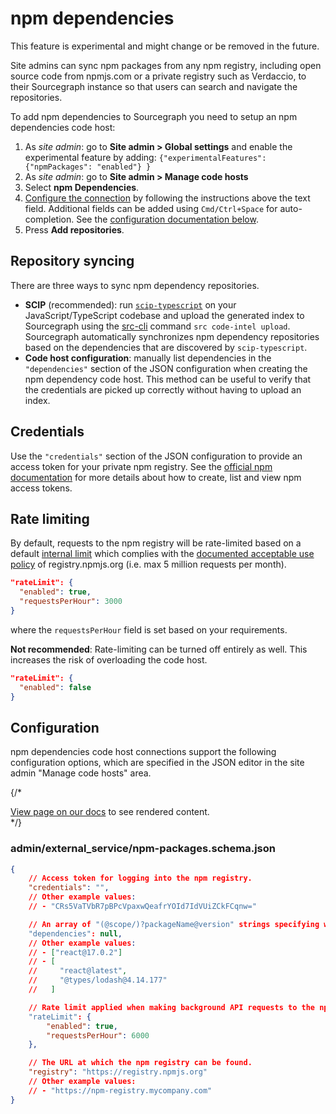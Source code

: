 # npm dependencies

<Callout type="note">This feature is experimental and might change or be removed in the future.</Callout>

Site admins can sync npm packages from any npm registry, including open source code from npmjs.com or a private registry such as Verdaccio, to their Sourcegraph instance so that users can search and navigate the repositories.

To add npm dependencies to Sourcegraph you need to setup an npm dependencies code host:

1. As *site admin*: go to **Site admin > Global settings** and enable the experimental feature by adding: `{"experimentalFeatures": {"npmPackages": "enabled"} }`
1. As *site admin*: go to **Site admin > Manage code hosts**
1. Select **npm Dependencies**.
1. [Configure the connection](#configuration) by following the instructions above the text field. Additional fields can be added using `Cmd/Ctrl+Space` for auto-completion. See the [configuration documentation below](#configuration).
1. Press **Add repositories**.

## Repository syncing

There are three ways to sync npm dependency repositories.

* **SCIP** (recommended): run [`scip-typescript`](https://github.com/sourcegraph/scip-typescript) on your JavaScript/TypeScript codebase and upload the generated index to Sourcegraph using the [src-cli](https://github.com/sourcegraph/src-cli) command `src code-intel upload`. Sourcegraph automatically synchronizes npm dependency repositories based on the dependencies that are discovered by `scip-typescript`.
* **Code host configuration**: manually list dependencies in the `"dependencies"` section of the JSON configuration when creating the npm dependency code host. This method can be useful to verify that the credentials are picked up correctly without having to upload an index.

## Credentials

Use the `"credentials"` section of the JSON configuration to provide an access token for your private npm registry. See the [official npm documentation](https://docs.npmjs.com/about-access-tokens) for more details about how to create, list and view npm access tokens.

## Rate limiting

By default, requests to the npm registry will be rate-limited based on a default [internal limit](https://github.com/sourcegraph/sourcegraph/blob/main/schema/npm-packages.schema.json) which complies with the [documented acceptable use policy](https://docs.npmjs.com/policies/open-source-terms#acceptable-use) of registry.npmjs.org (i.e. max 5 million requests per month).

```json
"rateLimit": {
  "enabled": true,
  "requestsPerHour": 3000
}
```

where the `requestsPerHour` field is set based on your requirements.

**Not recommended**: Rate-limiting can be turned off entirely as well.
This increases the risk of overloading the code host.

```json
"rateLimit": {
  "enabled": false
}
```

## Configuration

npm dependencies code host connections support the following configuration options, which are specified in the JSON editor in the site admin "Manage code hosts" area.

{/* <div markdown-func=jsonschemadoc jsonschemadoc:path="admin/external_service/npm-packages.schema.json">[View page on our docs](/integration/npm) to see rendered content.</div> */}

### admin/external_service/npm-packages.schema.json

```json
{
	// Access token for logging into the npm registry.
	"credentials": "",
	// Other example values:
	// - "CRs5VaTVbR7pBPcVpaxwQeafrYOId7IdVUiZCkFCqnw="

	// An array of "(@scope/)?packageName@version" strings specifying which npm packages to mirror on Sourcegraph.
	"dependencies": null,
	// Other example values:
	// - ["react@17.0.2"]
	// - [
	//     "react@latest",
	//     "@types/lodash@4.14.177"
	//   ]

	// Rate limit applied when making background API requests to the npm registry.
	"rateLimit": {
		"enabled": true,
		"requestsPerHour": 6000
	},

	// The URL at which the npm registry can be found.
	"registry": "https://registry.npmjs.org"
	// Other example values:
	// - "https://npm-registry.mycompany.com"
}
```
